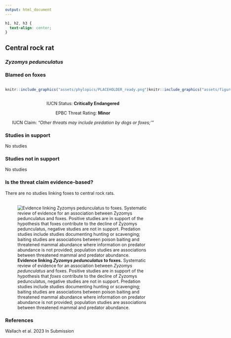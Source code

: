 ```yaml
---
output: html_document
---
```

```css
h1, h2, h3 {
  text-align: center;
}
```

## **Central rock rat**
### *Zyzomys pedunculatus*
### Blamed on foxes

:::: {style="display: flex;"}

::: {}
  ```r
  knitr::include_graphics("assets/phylopics/PLACEHOLDER_ready.png")
  ```
:::

::: {}

:::

::: {}
  ```r
  knitr::include_graphics("assets/figures/Map_Fox_Zyzomys pedunculatus.png")
  ```
:::

::::
<center>
IUCN Status: **Critically Endangered**

EPBC Threat Rating: **Minor**

IUCN Claim: *"Other threats may include predation by dogs or foxes;'"*

</center>

### Studies in support

No studies

### Studies not in support

No studies

### Is the threat claim evidence-based?

There are no studies linking foxes to central rock rats.
<br>
<br>

![**Evidence linking *Zyzomys pedunculatus* to foxes.** Systematic review of evidence for an association between *Zyzomys pedunculatus* and foxes. Positive studies are in support of the hypothesis that *foxes* contribute to the decline of Zyzomys pedunculatus, negative studies are not in support. Predation studies include studies documenting hunting or scavenging; baiting studies are associations between poison baiting and threatened mammal abundance where information on predator abundance is not provided; population studies are associations between threatened mammal and predator abundance.](assets/figures/Main_Evidence_Fox_Zyzomys pedunculatus.png)

### References



Wallach et al. 2023 In Submission

